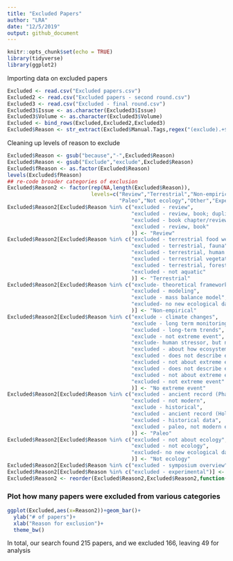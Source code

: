 ```yaml
---
title: "Excluded Papers"
author: "LRA"
date: "12/5/2019"
output: github_document
---
```


```r
knitr::opts_chunk$set(echo = TRUE)
library(tidyverse)
library(ggplot2)
```
Importing data on excluded papers
```r
Excluded <- read.csv("Excluded papers.csv")
Excluded2 <- read.csv("Excluded papers - second round.csv")
Excluded3 <- read.csv("Excluded - final round.csv")
Excluded3$Issue <- as.character(Excluded3$Issue)
Excluded3$Volume <- as.character(Excluded3$Volume)
Excluded <- bind_rows(Excluded,Excluded2,Excluded3)
Excluded$Reason <- str_extract(Excluded$Manual.Tags,regex("(exclude).+$|(Exclude).+$"))
```
Cleaning up levels of reason to exclude
```r
Excluded$Reason <- gsub("because","-",Excluded$Reason)
Excluded$Reason <- gsub("Exclude","exclude",Excluded$Reason)
Excluded$fReason <- as.factor(Excluded$Reason)
levels(Excluded$fReason)
## re-code broader categories of exclusion
Excluded$Reason2 <- factor(rep(NA,length(Excluded$Reason)),
                           levels=c("Review","Terrestrial","Non-empirical","No extreme event",
                                    "Paleo","Not ecology","Other","Experimental"))
Excluded$Reason2[Excluded$Reason %in% c("excluded - review",
                                        "excluded - review, book; duplicate",
                                        "excluded - book chapter/review",
                                        "excluded - review, book"
                                        )] <- "Review"
Excluded$Reason2[Excluded$Reason %in% c("excluded - terrestrial food webs",
                                        "excluded - terrestrial, fauna",
                                        "excluded - terrestrial, human disease",
                                        "excluded - terrestrial vegetation",
                                        "excluded - terrestrial, forests",
                                        "excluded - not aquatic"
                                        )] <- "Terrestrial"
Excluded$Reason2[Excluded$Reason %in% c("exclude- theoretical framework, not raw data",
                                        "excluded - modeling",
                                        "exclude - mass balance model",
                                        "excluded- no new ecological data"
                                        )] <- "Non-empirical"
Excluded$Reason2[Excluded$Reason %in% c("exclude - climate changes",
                                        "exclude - long term monitoring",
                                        "excluded - long-term trends",
                                        "exclude - not extreme event",
                                        "exclude- human stressor, but no extreme climate event",
                                        "excluded - about how ecosystem affects extreme events",
                                        "excluded - does not describe extreme event",
                                        "excluded - not about extreme events; excluded - review",
                                        "excluded - does not describe extreme event; excluded - review",
                                        "excluded - not about extreme events",
                                        "excluded - not extreme event"
                                        )] <- "No extreme event"
Excluded$Reason2[Excluded$Reason %in% c("excluded - ancient record (Phanerozoic)",
                                        "excluded - not modern",
                                        "exclude - historical",
                                        "excluded - ancient record (Holocene)",
                                        "excluded - historical data",
                                        "excluded - paleo, not modern extreme event"
                                        )] <- "Paleo"
Excluded$Reason2[Excluded$Reason %in% c("excluded - not about ecology",
                                        "excluded - not ecology",
                                        "excluded- no new ecological data"
                                        )] <- "Not ecology"
Excluded$Reason2[Excluded$Reason %in% c("excluded - symposium overview","excluded - non english")] <- "Other"
Excluded$Reason2[Excluded$Reason %in% c("excluded - experimental")] <- "Experimental"
Excluded$Reason2 <- reorder(Excluded$Reason2,Excluded$Reason2,function(x)-length(x))
```

### Plot how many papers were excluded from various categories

```r
ggplot(Excluded,aes(x=Reason2))+geom_bar()+
  ylab("# of papers")+
  xlab("Reason for exclusion")+
  theme_bw()
```

In total, our search found 215 papers, and we excluded 166, leaving 49 for analysis

